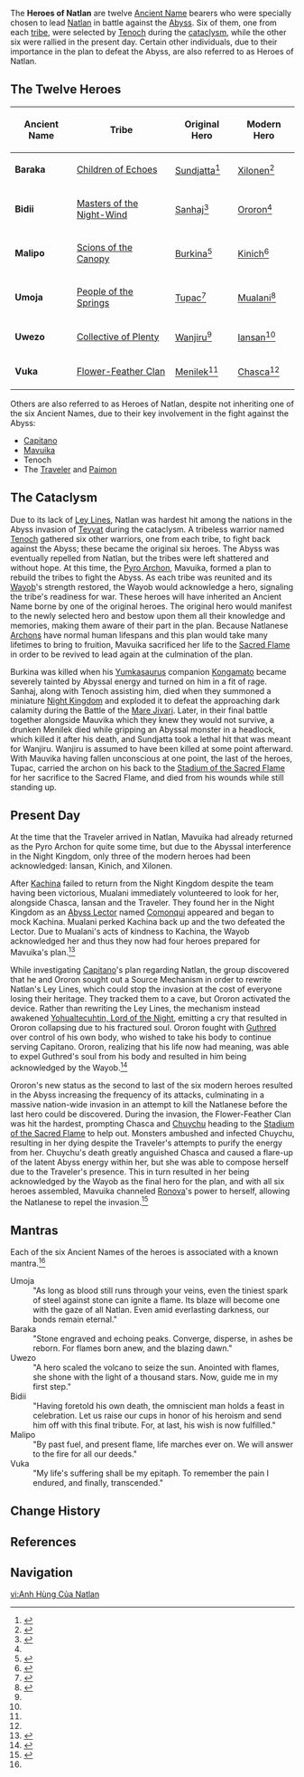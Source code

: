 {{Stub}}
{{Terminology Infobox
|type      = Lore
|type2     = Natlan Culture
|image     = Heroes of Natlan.png
}}
The '''Heroes of Natlan''' are twelve [[Ancient Name]] bearers who were specially chosen to lead [[Natlan]] in battle against the [[Abyss]]. Six of them, one from each [[Natlan/Culture#Tribes of Natlan|tribe]], were selected by [[Tenoch]] during the [[cataclysm]], while the other six were rallied in the present day. Certain other individuals, due to their importance in the plan to defeat the Abyss, are also referred to as Heroes of Natlan.

==The Twelve Heroes==
{| class="article-table"
!Ancient Name
!Tribe
!Original Hero
!Modern Hero
|-
|'''Baraka'''
|[[Children of Echoes]]
|[[Sundjatta]]<ref name="DEtH">{{Ref/Quest|Despair Engulfs the Heavens}}</ref>
|[[Xilonen]]<ref>{{Ref/Quest|As One We Watch the Setting Sun}}</ref>
|-
|'''Bidii'''
|[[Masters of the Night-Wind]]
|[[Sanhaj]]<ref name="BtSS">{{Ref/Quest|Beneath the Secret Source}}</ref>
|[[Ororon]]<ref name="BtSS"/>
|-
|'''Malipo'''
|[[Scions of the Canopy]]
|[[Burkina]]<ref>{{Ref/Quest|A Hero's Rite}}</ref>
|[[Kinich]]<ref>{{Ref/Quest|A Decision (Archon Quest)}}</ref>
|-
|'''Umoja'''
|[[People of the Springs]]
|[[Tupac]]<ref name="PAF">{{Ref/Quest|Past and Future}}</ref>
|[[Mualani]]<ref>{{Ref/CS|Mualani|Vision}}</ref>
|-
|'''Uwezo'''
|[[Collective of Plenty]]
|[[Wanjiru]]<ref name="DEtH"/>
|[[Iansan]]<ref name="DEtH"/>
|-
|'''Vuka'''
|[[Flower-Feather Clan]]
|[[Menilek]]<ref name="DEtH"/>
|[[Chasca]]<ref name="DEtH"/>
|}

Others are also referred to as Heroes of Natlan, despite not inheriting one of the six Ancient Names, due to their key involvement in the fight against the Abyss:

* [[Capitano]]
* [[Mavuika]]
* Tenoch
* The [[Traveler]] and [[Paimon]]

==The Cataclysm==
Due to its lack of [[Ley Lines]], Natlan was hardest hit among the nations in the Abyss invasion of [[Teyvat]] during the cataclysm. A tribeless warrior named [[Tenoch]] gathered six other warriors, one from each tribe, to fight back against the Abyss; these became the original six heroes. The Abyss was eventually repelled from Natlan, but the tribes were left shattered and without hope. At this time, the [[Pyro Archon]], Mavuika, formed a plan to rebuild the tribes to fight the Abyss. As each tribe was reunited and its [[Wayob]]'s strength restored, the Wayob would acknowledge a hero, signaling the tribe's readiness for war. These heroes will have inherited an Ancient Name borne by one of the original heroes. The original hero would manifest to the newly selected hero and bestow upon them all their knowledge and memories, making them aware of their part in the plan. Because Natlanese [[Archon]]s have normal human lifespans and this plan would take many lifetimes to bring to fruition, Mavuika sacrificed her life to the [[Sacred Flame]] in order to be revived to lead again at the culmination of the plan.

Burkina was killed when his [[Yumkasaurus]] companion [[Kongamato]] became severely tainted by Abyssal energy and turned on him in a fit of rage. Sanhaj, along with Tenoch assisting him, died when they summoned a miniature [[Night Kingdom]] and exploded it to defeat the approaching dark calamity during the Battle of the [[Mare Jivari]]. Later, in their final battle together alongside Mauvika which they knew they would not survive, a drunken Menilek died while gripping an Abyssal monster in a headlock, which killed it after his death, and Sundjatta took a lethal hit that was meant for Wanjiru. Wanjiru is assumed to have been killed at some point afterward. With Mauvika having fallen unconscious at one point, the last of the heroes, Tupac, carried the archon on his back to the [[Stadium of the Sacred Flame]] for her sacrifice to the Sacred Flame, and died from his wounds while still standing up.

==Present Day==
At the time that the Traveler arrived in Natlan, Mavuika had already returned as the Pyro Archon for quite some time, but due to the Abyssal interference in the Night Kingdom, only three of the modern heroes had been acknowledged: Iansan, Kinich, and Xilonen.

After [[Kachina]] failed to return from the Night Kingdom despite the team having been victorious, Mualani immediately volunteered to look for her, alongside Chasca, Iansan and the Traveler. They found her in the Night Kingdom as an [[Abyss Lector]] named [[Comonqui]] appeared and began to mock Kachina. Mualani perked Kachina back up and the two defeated the Lector. Due to Mualani's acts of kindness to Kachina, the Wayob acknowledged her and thus they now had four heroes prepared for Mavuika's plan.<ref>{{Ref/Quest|Into Eternal Night}}</ref>

While investigating [[Capitano]]'s plan regarding Natlan, the group discovered that he and Ororon sought out a Source Mechanism in order to rewrite Natlan's Ley Lines, which could stop the invasion at the cost of everyone losing their heritage. They tracked them to a cave, but Ororon activated the device. Rather than rewriting the Ley Lines, the mechanism instead awakened [[Yohualtecuhtin, Lord of the Night]], emitting a cry that resulted in Ororon collapsing due to his fractured soul. Ororon fought with [[Guthred]] over control of his own body, who wished to take his body to continue serving Capitano. Ororon, realizing that his life now had meaning, was able to expel Guthred's soul from his body and resulted in him being acknowledged by the Wayob.<ref name="BtSS">{{Ref/Quest|Beneath the Secret Source}}</ref>

Ororon's new status as the second to last of the six modern heroes resulted in the Abyss increasing the frequency of its attacks, culminating in a massive nation-wide invasion in an attempt to kill the Natlanese before the last hero could be discovered. During the invasion, the Flower-Feather Clan was hit the hardest, prompting Chasca and [[Chuychu]] heading to the [[Stadium of the Sacred Flame]] to help out. Monsters ambushed and infected Chuychu, resulting in her dying despite the Traveler's attempts to purify the energy from her. Chuychu's death greatly anguished Chasca and caused a flare-up of the latent Abyss energy within her, but she was able to compose herself due to the Traveler's presence. This in turn resulted in her being acknowledged by the Wayob as the final hero for the plan, and with all six heroes assembled, Mavuika channeled [[Ronova]]'s power to herself, allowing the Natlanese to repel the invasion.<ref name="DEtH" >{{Ref/Quest|Despair Engulfs the Heavens}}</ref>

==Mantras==
Each of the six Ancient Names of the heroes is associated with a known mantra.<ref name="DEtH" />
;Umoja
:"As long as blood still runs through your veins, even the tiniest spark of steel against stone can ignite a flame. Its blaze will become one with the gaze of all Natlan. Even amid everlasting darkness, our bonds remain eternal."
;Baraka
:"Stone engraved and echoing peaks. Converge, disperse, in ashes be reborn. For flames born anew, and the blazing dawn."
;Uwezo
:"A hero scaled the volcano to seize the sun. Anointed with flames, she shone with the light of a thousand stars. Now, guide me in my first step."
;Bidii
:"Having foretold his own death, the omniscient man holds a feast in celebration. Let us raise our cups in honor of his heroism and send him off with this final tribute. For, at last, his wish is now fulfilled."
;Malipo
:"By past fuel, and present flame, life marches ever on. We will answer to the fire for all our deeds."
;Vuka
:"My life's suffering shall be my epitaph. To remember the pain I endured, and finally, transcended."
<!--
==Notes==
{{Reflist|note=1}}
-->
==Change History==
{{Change History|introduced=5.0}}

==References==
{{Reflist}}

==Navigation==
{{Lore Navbox|Terminology}}

[[vi:Anh Hùng Của Natlan]]